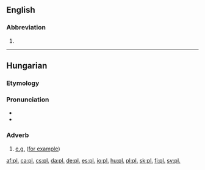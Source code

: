 {{also|pl|Pl|PL|.pl|Pl.}}
==English==

===Abbreviation===
{{rfc-header|Abbreviation}}
{{en-abbr}}

# {{abbreviation of|plural|lang=en}}

----

==Hungarian==

===Etymology===
{{abbreviation of|például||for example|lang=hu}}

===Pronunciation===
* {{hu-IPA|például}}
* {{audio|Hu-például.ogg|Audio|lang=hu}}

===Adverb===
{{head|hu|adverb}}

# [[e.g.]] ([[for example]])

[[af:pl.]]
[[ca:pl.]]
[[cs:pl.]]
[[da:pl.]]
[[de:pl.]]
[[es:pl.]]
[[io:pl.]]
[[hu:pl.]]
[[pl:pl.]]
[[sk:pl.]]
[[fi:pl.]]
[[sv:pl.]]